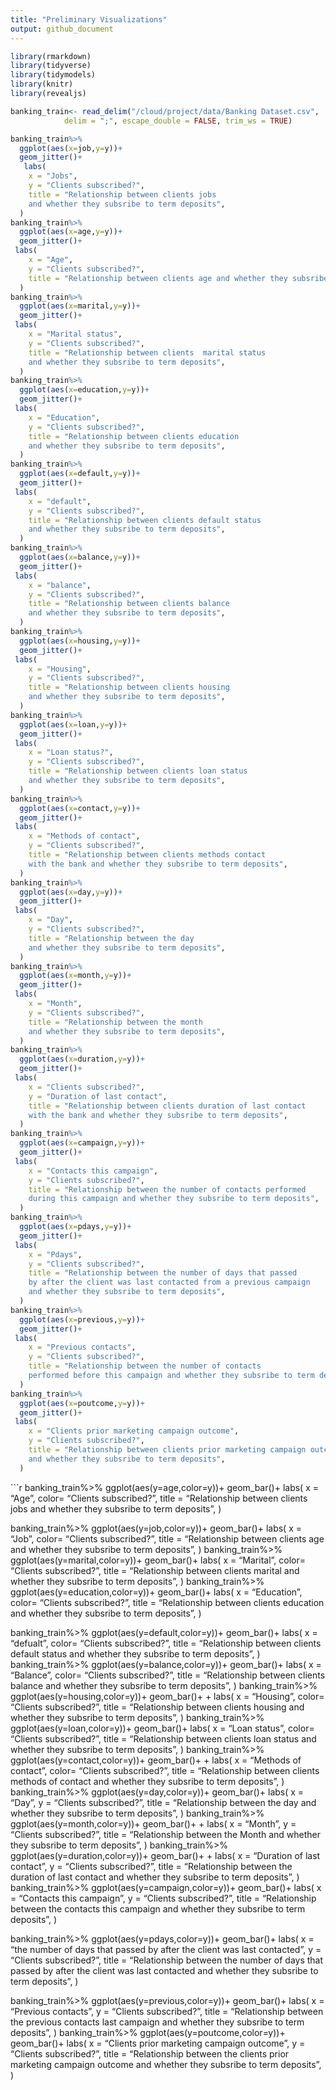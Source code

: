 ```yaml
---
title: "Preliminary Visualizations"
output: github_document
---
```


```r
library(rmarkdown)
library(tidyverse)
library(tidymodels)
library(knitr)
library(revealjs)
```


```r
banking_train<- read_delim("/cloud/project/data/Banking Dataset.csv",
            delim = ";", escape_double = FALSE, trim_ws = TRUE)

```

```r
banking_train%>%
  ggplot(aes(x=job,y=y))+
  geom_jitter()+
   labs(
    x = "Jobs",
    y = "Clients subscribed?",
    title = "Relationship between clients jobs 
    and whether they subsribe to term deposits",
  ) 
banking_train%>%
  ggplot(aes(x=age,y=y))+
  geom_jitter()+
 labs(
    x = "Age",
    y = "Clients subscribed?",
    title = "Relationship between clients age and whether they subsribe to term deposits",
  ) 
banking_train%>%
  ggplot(aes(x=marital,y=y))+
  geom_jitter()+
 labs(
    x = "Marital status",
    y = "Clients subscribed?",
    title = "Relationship between clients  marital status 
    and whether they subsribe to term deposits",
  ) 
banking_train%>%
  ggplot(aes(x=education,y=y))+
  geom_jitter()+
 labs(
    x = "Education",
    y = "Clients subscribed?",
    title = "Relationship between clients education 
    and whether they subsribe to term deposits",
  ) 
banking_train%>%
  ggplot(aes(x=default,y=y))+
  geom_jitter()+
 labs(
    x = "default",
    y = "Clients subscribed?",
    title = "Relationship between clients default status 
    and whether they subsribe to term deposits",
  ) 
banking_train%>%
  ggplot(aes(x=balance,y=y))+
  geom_jitter()+
 labs(
    x = "balance",
    y = "Clients subscribed?",
    title = "Relationship between clients balance 
    and whether they subsribe to term deposits",
  ) 
banking_train%>%
  ggplot(aes(x=housing,y=y))+
  geom_jitter()+
 labs(
    x = "Housing",
    y = "Clients subscribed?",
    title = "Relationship between clients housing 
    and whether they subsribe to term deposits",
  ) 
banking_train%>%
  ggplot(aes(x=loan,y=y))+
  geom_jitter()+
 labs(
    x = "Loan status?",
    y = "Clients subscribed?",
    title = "Relationship between clients loan status 
    and whether they subsribe to term deposits",
  ) 
banking_train%>%
  ggplot(aes(x=contact,y=y))+
  geom_jitter()+
 labs(
    x = "Methods of contact",
    y = "Clients subscribed?",
    title = "Relationship between clients methods contact 
    with the bank and whether they subsribe to term deposits",
  ) 
banking_train%>%
  ggplot(aes(x=day,y=y))+
  geom_jitter()+
 labs(
    x = "Day",
    y = "Clients subscribed?",
    title = "Relationship between the day 
    and whether they subsribe to term deposits",
  ) 
banking_train%>%
  ggplot(aes(x=month,y=y))+
  geom_jitter()+
 labs(
    x = "Month",
    y = "Clients subscribed?",
    title = "Relationship between the month 
    and whether they subsribe to term deposits",
  ) 
banking_train%>%
  ggplot(aes(x=duration,y=y))+
  geom_jitter()+
 labs(
    x = "Clients subscribed?",
    y = "Duration of last contact",
    title = "Relationship between clients duration of last contact 
    with the bank and whether they subsribe to term deposits",
  ) 
banking_train%>%
  ggplot(aes(x=campaign,y=y))+
  geom_jitter()+
 labs(
    x = "Contacts this campaign",
    y = "Clients subscribed?",
    title = "Relationship between the number of contacts performed 
    during this campaign and whether they subsribe to term deposits",
  ) 
banking_train%>%
  ggplot(aes(x=pdays,y=y))+
  geom_jitter()+
 labs(
    x = "Pdays",
    y = "Clients subscribed?",
    title = "Relationship between the number of days that passed 
    by after the client was last contacted from a previous campaign  
    and whether they subsribe to term deposits",
  ) 
banking_train%>%
  ggplot(aes(x=previous,y=y))+
  geom_jitter()+
 labs(
    x = "Previous contacts",
    y = "Clients subscribed?",
    title = "Relationship between the number of contacts  
    performed before this campaign and whether they subsribe to term deposits",
  ) 
banking_train%>%
  ggplot(aes(x=poutcome,y=y))+
  geom_jitter()+
 labs(
    x = "Clients prior marketing campaign outcome",
    y = "Clients subscribed?",
    title = "Relationship between clients prior marketing campaign outcome 
    and whether they subsribe to term deposits",
  ) 
```

```r
banking_train%>%
  ggplot(aes(y=age,color=y))+
  geom_bar()+
 labs(
    x = "Age",
    color= "Clients subscribed?",
    title = "Relationship between clients jobs 
    and whether they subsribe to term deposits",
  ) 

banking_train%>%
  ggplot(aes(y=job,color=y))+
  geom_bar()+
labs(
    x = "Job",
    color= "Clients subscribed?",
    title = "Relationship between clients age 
    and whether they subsribe to term deposits",
  ) 
banking_train%>%
  ggplot(aes(y=marital,color=y))+
  geom_bar()+
  labs(
    x = "Marital",
    color= "Clients subscribed?",
    title = "Relationship between clients marital
    and whether they subsribe to term deposits",
  ) 
banking_train%>%
  ggplot(aes(y=education,color=y))+
  geom_bar()+
  labs(
    x = "Education",
    color= "Clients subscribed?",
    title = "Relationship between clients education
    and whether they subsribe to term deposits",
  ) 

banking_train%>%
  ggplot(aes(y=default,color=y))+
  geom_bar()+
  labs(
    x = "defualt",
    color= "Clients subscribed?",
    title = "Relationship between clients default status
    and whether they subsribe to term deposits",
  ) 
banking_train%>%
  ggplot(aes(y=balance,color=y))+
  geom_bar()+
  labs(
    x = "Balance",
    color= "Clients subscribed?",
    title = "Relationship between clients balance
    and whether they subsribe to term deposits",
  ) 
banking_train%>%
  ggplot(aes(y=housing,color=y))+
  geom_bar()+
  +
  labs(
    x = "Housing",
    color= "Clients subscribed?",
    title = "Relationship between clients housing
    and whether they subsribe to term deposits",
  ) 
banking_train%>%
  ggplot(aes(y=loan,color=y))+
  geom_bar()+
  labs(
    x = "Loan status",
    color= "Clients subscribed?",
    title = "Relationship between clients loan status
    and whether they subsribe to term deposits",
  ) 
banking_train%>%
  ggplot(aes(y=contact,color=y))+
  geom_bar()+
  +
  labs(
    x = "Methods of contact",
    color= "Clients subscribed?",
    title = "Relationship between clients methods of 
    contact and whether they subsribe to term deposits",
  ) 
banking_train%>%
  ggplot(aes(y=day,color=y))+
  geom_bar()+
  labs(
    x = "Day",
    y = "Clients subscribed?",
    title = "Relationship between the day 
    and whether they subsribe to term deposits",
  ) 
banking_train%>%
  ggplot(aes(y=month,color=y))+
  geom_bar()+
  +
  labs(
    x = "Month",
    y = "Clients subscribed?",
    title = "Relationship between the Month
    and whether they subsribe to term deposits",
  ) 
banking_train%>%
  ggplot(aes(y=duration,color=y))+
  geom_bar()+
  +
  labs(
    x = "Duration of last contact",
    y = "Clients subscribed?",
    title = "Relationship between the duration of last contact
    and whether they subsribe to term deposits",
  ) 
banking_train%>%
  ggplot(aes(y=campaign,color=y))+
  geom_bar()+
   labs(
    x = "Contacts this campaign",
    y = "Clients subscribed?",
    title = "Relationship between the contacts this campaign
    and whether they subsribe to term deposits",
  )
  
banking_train%>%
  ggplot(aes(y=pdays,color=y))+
  geom_bar()+
   labs(
    x = "the number of days that passed 
    by after the client was last contacted",
    y = "Clients subscribed?",
    title = "Relationship between the number of days that passed 
    by after the client was last contacted
    and whether they subsribe to term deposits",
  )
  
banking_train%>%
  ggplot(aes(y=previous,color=y))+
  geom_bar()+
  labs(
    x = "Previous contacts",
    y = "Clients subscribed?",
    title = "Relationship between the previous contacts last campaign
    and whether they subsribe to term deposits",
  )
banking_train%>%
  ggplot(aes(y=poutcome,color=y))+
  geom_bar()+
   labs(
    x = "Clients prior marketing campaign outcome",
    y = "Clients subscribed?",
    title = "Relationship between the clients prior marketing campaign outcome
    and whether they subsribe to term deposits",
  )

